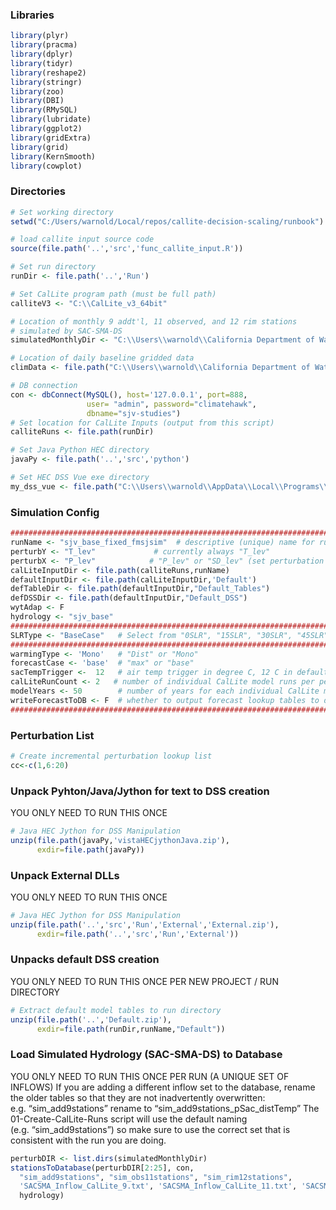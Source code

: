 ### Libraries
```r
library(plyr)
library(pracma)
library(dplyr)
library(tidyr)
library(reshape2)
library(stringr)
library(zoo)
library(DBI)
library(RMySQL)
library(lubridate)
library(ggplot2)
library(gridExtra)
library(grid)
library(KernSmooth)
library(cowplot)
```

### Directories
```r
# Set working directory
setwd("C:/Users/warnold/Local/repos/callite-decision-scaling/runbook")

# load callite input source code
source(file.path('..','src','func_callite_input.R'))

# Set run directory
runDir <- file.path('..','Run')

# Set CalLite program path (must be full path)
calliteV3 <- "C:\\CalLite_v3_64bit"

# Location of monthly 9 addt'l, 11 observed, and 12 rim stations
# simulated by SAC-SMA-DS
simulatedMonthlyDir <- "C:\\Users\\warnold\\California Department of Water Resources\\DWR-EXT-PROJ-SJ Basinwide Study - General\\06_Models\\01_CalLite-WS\\99a_DS_CalLite_Pre-Processing\\climate-change-sim"

# Location of daily baseline gridded data
climData <- file.path("C:\\Users\\warnold\\California Department of Water Resources\\DWR-EXT-PROJ-SJ Basinwide Study - General\\06_Models\\00_WeatherGenerator\\01_Baseline_and_Perturbations\\1")

# DB connection
con <- dbConnect(MySQL(), host='127.0.0.1', port=888,
                 user= "admin", password="climatehawk",
                 dbname="sjv-studies")
# Set location for CalLite Inputs (output from this script)
calliteRuns <- file.path(runDir)

# Set Java Python HEC directory
javaPy <- file.path('..','src','python')

# Set HEC DSS Vue exe directory
my_dss_vue <- file.path("C:\\Users\\warnold\\AppData\\Local\\Programs\\HEC-DSSVue 2.0.1")
```

### Simulation Config
```r
################################################################################################################
runName <- "sjv_base_fixed_fmsjsim"  # descriptive (unique) name for runs under consistent assumptions and hydrology
perturbY <- "T_lev"             # currently always "T_lev"
perturbX <- "P_lev"            # "P_lev" or "SD_lev" (set perturbation framework)
calLiteInputDir <- file.path(calliteRuns,runName)
defaultInputDir <- file.path(calLiteInputDir,'Default')
defTableDir <- file.path(defaultInputDir,"Default_Tables")
defDSSDir <- file.path(defaultInputDir,"Default_DSS")
wytAdap <- F
hydrology <- "sjv_base"
################################################################################################################
SLRType <- "BaseCase"   # Select from "0SLR", "15SLR", "30SLR", "45SLR", "60SLR" or "BaseCase"
################################################################################################################
warmingType <- 'Mono'   # "Dist" or "Mono"
forecastCase <- 'base'  # "max" or "base"
sacTempTrigger <-  12   # air temp trigger in degree C, 12 C in default run
calLiteRunCount <- 2   # number of individual CalLite model runs per perturbation
modelYears <- 50        # number of years for each individual CalLite model
writeForecastToDB <- F  # whether to output forecast lookup tables to db
################################################################################################################
```

### Perturbation List
```r
# Create incremental perturbation lookup list
cc<-c(1,6:20)
```


### Unpack Pyhton/Java/Jython for text to DSS creation
YOU ONLY NEED TO RUN THIS ONCE 
```r
# Java HEC Jython for DSS Manipulation
unzip(file.path(javaPy,'vistaHECjythonJava.zip'),
      exdir=file.path(javaPy))
```

### Unpack External DLLs
YOU ONLY NEED TO RUN THIS ONCE
```r
# Java HEC Jython for DSS Manipulation
unzip(file.path('..','src','Run','External','External.zip'),
      exdir=file.path('..','src','Run','External'))
```

### Unpacks default DSS creation
YOU ONLY NEED TO RUN THIS ONCE PER NEW PROJECT / RUN DIRECTORY
```r
# Extract default model tables to run directory
unzip(file.path('..','Default.zip'),
      exdir=file.path(runDir,runName,"Default"))
```

### Load Simulated Hydrology (SAC-SMA-DS) to Database
YOU ONLY NEED TO RUN THIS ONCE PER RUN (A UNIQUE SET OF INFLOWS)
If you are adding a different inflow set to the database, rename the older tables so that they are not inadvertently overwritten: e.g. "sim_add9stations" rename to "sim_add9stations_pSac_distTemp"
The 01-Create-CalLite-Runs script will use the default naming (e.g. "sim_add9stations") so make sure to use the correct set that is consistent with the run you are doing.
```r
perturbDIR <- list.dirs(simulatedMonthlyDir)
stationsToDatabase(perturbDIR[2:25], con,
  "sim_add9stations", "sim_obs11stations", "sim_rim12stations",
  'SACSMA_Inflow_CalLite_9.txt', 'SACSMA_Inflow_CalLite_11.txt', 'SACSMA_Inflow_CalLite_12.txt', 
  hydrology)
```

